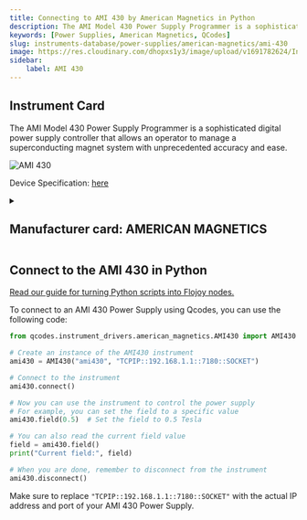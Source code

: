 ```yaml
---
title: Connecting to AMI 430 by American Magnetics in Python
description: The AMI Model 430 Power Supply Programmer is a sophisticated digital power supply controller that allows an operator to manage a superconducting magnet system with unprecedented accuracy and ease.
keywords: [Power Supplies, American Magnetics, QCodes] 
slug: instruments-database/power-supplies/american-magnetics/ami-430 
image: https://res.cloudinary.com/dhopxs1y3/image/upload/v1691782624/Instruments/Power%20Supplies/AMI-430/AMI-430.jpg
sidebar:
    label: AMI 430 
---
```



## Instrument Card

The AMI Model 430 Power Supply Programmer is a sophisticated digital power supply controller that allows an operator to manage a superconducting magnet system with unprecedented accuracy and ease.

![AMI 430](https://res.cloudinary.com/dhopxs1y3/image/upload/v1691782624/Instruments/Power%20Supplies/AMI-430/AMI-430.jpg)

Device Specification: [here](https://www.americanmagnetics.com/brochures/model430.pdf)

<details style={{ marginTop: "15px"}}>
<summary><h2 style={{display:'inline'}}>Manufacturer card: AMERICAN MAGNETICS</h2></summary>

![AMERICAN MAGNETICS](https://res.cloudinary.com/dhopxs1y3/image/upload/v1692806152/Instruments/Vendor%20Logos/American_Magnetic.png)

American Magnetics - Excellence in Magnetics and Cryogenics, since 1968

- Headquarters: US
- Yearly Revenue (millions, USD): 13
- Vendor Website: [here](https://www.americanmagnetics.com/index.php)

</details>


<FeaturedInstrumentVideo category="POWER_SUPPLIES" />

## Connect to the AMI 430 in Python

[Read our guide for turning Python scripts into Flojoy nodes.](https://docs.flojoy.ai/contribution/blocks/custom-flojoy-block/)



<Tabs>
<TabItem value="Flojoy" label="Flojoy" className="flojoy-instrument-tabs">

<SectionsCard category="POWER_SUPPLIES" manufacturer="American Magnetics"></SectionsCard>

</TabItem>
<TabItem value="QCodes" label="QCodes">

To connect to an AMI 430 Power Supply using Qcodes, you can use the following code:

```python
from qcodes.instrument_drivers.american_magnetics.AMI430 import AMI430

# Create an instance of the AMI430 instrument
ami430 = AMI430("ami430", "TCPIP::192.168.1.1::7180::SOCKET")

# Connect to the instrument
ami430.connect()

# Now you can use the instrument to control the power supply
# For example, you can set the field to a specific value
ami430.field(0.5)  # Set the field to 0.5 Tesla

# You can also read the current field value
field = ami430.field()
print("Current field:", field)

# When you are done, remember to disconnect from the instrument
ami430.disconnect()
```

Make sure to replace `"TCPIP::192.168.1.1::7180::SOCKET"` with the actual IP address and port of your AMI 430 Power Supply.

</TabItem>
</Tabs>